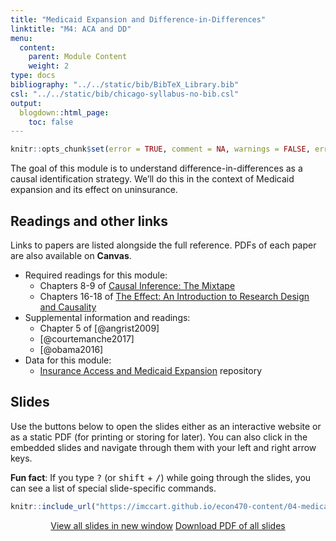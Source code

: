 ```yaml
---
title: "Medicaid Expansion and Difference-in-Differences"
linktitle: "M4: ACA and DD"
menu:
  content:
    parent: Module Content
    weight: 2
type: docs
bibliography: "../../static/bib/BibTeX_Library.bib"
csl: "../../static/bib/chicago-syllabus-no-bib.csl"
output:
  blogdown::html_page:
    toc: false
---
```


```r
knitr::opts_chunk$set(error = TRUE, comment = NA, warnings = FALSE, errors = FALSE, messages = FALSE, tidy = FALSE, echo = FALSE)
```

The goal of this module is to understand difference-in-differences as a causal identification strategy. We'll do this in the context of Medicaid expansion and its effect on uninsurance. 


## Readings and other links

Links to papers are listed alongside the full reference. PDFs of each paper are also available on **Canvas**.

- <i class="fas fa-book"></i> Required readings for this module:
    - Chapters 8-9 of [Causal Inference: The Mixtape](https://mixtape.scunning.com/)
    - Chapters 16-18 of [The Effect: An Introduction to Research Design and Causality](https://theeffectbook.net/)
- <i class="fas fa-external-link-square-alt"></i> Supplemental information and readings:
    - Chapter 5 of [@angrist2009]
    - [@courtemanche2017]
    - [@obama2016]    
- <i class="fa fa-database"></i> Data for this module:
    - [Insurance Access and Medicaid Expansion](https://github.com/imccart/Insurance-Access) repository


## Slides

Use the buttons below to open the slides either as an interactive website or as a static PDF (for printing or storing for later). You can also click in the embedded slides and navigate through them with your left and right arrow keys.

:::fyi
**Fun fact**: If you type <kbd>?</kbd> (or <kbd>shift</kbd> + <kbd>/</kbd>) while going through the slides, you can see a list of special slide-specific commands.
:::


<center>

```r
knitr::include_url("https://imccart.github.io/econ470-content/04-medicaid-uninsurance/04-medicaid-uninsurance.html")
```


<p><a class="btn btn-primary btn-lg" target="_blank" href="https://imccart.github.io/econ470-content/04-medicaid-uninsurance/04-medicaid-uninsurance.html"><i class="fas fa-external-link-alt"></i> View all slides in new window</a> <a class="btn btn-primary btn-lg" target="_blank" href="https://imccart.github.io/econ470-content/04-medicaid-uninsurance/04-medicaid-uninsurance.pdf" role="button"><i class="far fa-file-pdf"></i> Download PDF of all slides</a></p>

</center>

